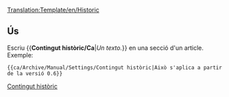 <noinclude>[[Translation:Template/en/Historic]]</noinclude><includeonly>{{ca/Metacaixa d'avís| tipus  = contingut
| text   = <strong>Contingut històric</strong><br/>Aquesta pàgina o secció té contingut que ja no és rellevant per a la versió actual d'OpenTTD. Per favor, manteniu-lo intacte, ja que mostra documentació històrica.<br/>{{{1|}}}
}}</includeonly><noinclude>

==Ús==
Escriu <nowiki>{{</nowiki>'''Contingut històric/Ca'''|''Un texto.''<nowiki>}}</nowiki> en una secció d'un article. Exemple:
<pre>{{ca/Archive/Manual/Settings/Contingut històric|Això s'aplica a partir de la versió 0.6}}</pre>

{{ca/Archive/Manual/Settings/Contingut històric|Això s'aplica a partir de la versió 0.6}}

[[Category:ca/Manual/Base Set/Caixes de missatges|Contingut històric]]</noinclude>